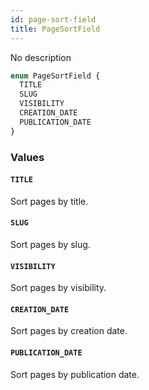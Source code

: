 ```yaml
---
id: page-sort-field
title: PageSortField
---
```



No description

```graphql
enum PageSortField {
  TITLE
  SLUG
  VISIBILITY
  CREATION_DATE
  PUBLICATION_DATE
}
```


### Values

#### `TITLE` 

Sort pages by title.


#### `SLUG` 

Sort pages by slug.


#### `VISIBILITY` 

Sort pages by visibility.


#### `CREATION_DATE` 

Sort pages by creation date.


#### `PUBLICATION_DATE` 

Sort pages by publication date.




